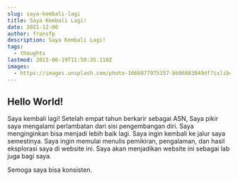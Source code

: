 ```yaml
---
slug: saya-kembali-lagi
title: Saya Kembali Lagi!
date: 2021-12-06
author: fransfp
description: Saya Kembali Lagi!
tags:
  - thoughts
lastmod: 2022-06-19T11:50:35.110Z
images:
  - https://images.unsplash.com/photo-1666077975157-bb96683849df?ixlib=rb-4.0.3&ixid=MnwxMjA3fDB8MHxwaG90by1wYWdlfHx8fGVufDB8fHx8&auto=format&fit=crop&w=1770&q=80
---
```


## **Hello World!**

Saya kembali lagi!
Setelah empat tahun berkarir sebagai ASN, Saya pikir saya mengalami perlambatan dari sisi pengembangan diri. Saya menginginkan bisa menjadi lebih baik lagi. Saya ingin kembali ke jalur saya semestinya.
Saya ingin memulai menulis pemikiran, pengalaman, dan hasil eksplorasi saya di website ini. Saya akan menjadikan website ini sebagai lab juga bagi saya.

Semoga saya bisa konsisten.
